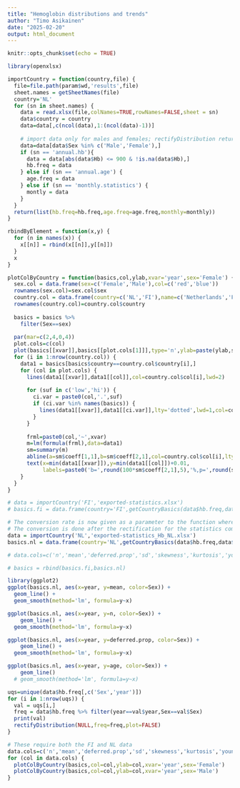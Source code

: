 ```yaml
---
title: "Hemoglobin distributions and trends"
author: "Timo Asikainen"
date: "2025-02-20" 
output: html_document
---
```


```r
knitr::opts_chunk$set(echo = TRUE)
```

```r
library(openxlsx)
```

```r
importCountry = function(country,file) {
  file=file.path(param$wd,'results',file)
  sheet.names = getSheetNames(file)
  country='NL'
  for (sn in sheet.names) {
    data = read.xlsx(file,colNames=TRUE,rowNames=FALSE,sheet = sn)
    data$country = country
    data=data[,c(ncol(data),1:(ncol(data)-1))]
    
    # import data only for males and females; rectifyDistribution returns invalid data if used with empty sex
    data=data[data$Sex %in% c('Male','Female'),]
    if (sn == 'annual.hb'){
      data = data[abs(data$Hb) <= 900 & !is.na(data$Hb),]
      hb.freq = data
    } else if (sn == 'annual.age') {
      age.freq = data
    } else if (sn == 'monthly.statistics') {
      montly = data
    }
  }
  return(list(hb.freq=hb.freq,age.freq=age.freq,monthly=monthly))
}

rbindByElement = function(x,y) {
  for (n in names(x)) {
    x[[n]] = rbind(x[[n]],y[[n]])
  }
  x
}

plotColByCountry = function(basics,col,ylab,xvar='year',sex='Female') {
  sex.col = data.frame(sex=c('Female','Male'),col=c('red','blue'))
  rownames(sex.col)=sex.col$sex
  country.col = data.frame(country=c('NL','FI'),name=c('Netherlands','Finland'),col=c('orange','blue'))
  rownames(country.col)=country.col$country
  
  basics = basics %>%
    filter(Sex==sex)
  
  par(mar=c(2,4,0,4))
  plot.cols=c(col)
  plot(basics[[xvar]],basics[[plot.cols[1]]],type='n',ylab=paste(ylab,sex))
  for (i in 1:nrow(country.col)) {
    data1 = basics[basics$country==country.col$country[i],]
    for (col in plot.cols) {
      lines(data1[[xvar]],data1[[col]],col=country.col$col[i],lwd=2)
      
      for (suf in c('low','hi')) {
        ci.var = paste0(col,'.',suf)
        if (ci.var %in% names(basics)) {
          lines(data1[[xvar]],data1[[ci.var]],lty='dotted',lwd=1,col=country.col$col[i])
        }
      }
      
      frml=paste0(col,'~',xvar)
      m=lm(formula(frml),data=data1)
      sm=summary(m)
      abline(a=sm$coeff[1,1],b=sm$coeff[2,1],col=country.col$col[i],lty='dashed',lwd=2)
      text(x=min(data1[[xvar]]),y=min(data1[[col]])+0.01,
           labels=paste0('b=',round(100*sm$coeff[2,1],5),'%,p=',round(sm$coeff[2,4],3)),adj=c(0))
    }
  }
}
```


```r
# data = importCountry('FI','exported-statistics.xlsx')
# basics.fi = data.frame(country='FI',getCountryBasics(data$hb.freq,data$age.freq))

# The conversion rate is now given as a parameter to the function where the statistics are computed
# The conversion is done after the rectification for the statistics computed
data = importCountry('NL','exported-statistics_Hb_NL.xlsx')
basics.nl = data.frame(country='NL',getCountryBasics(data$hb.freq,data$age.freq,cf = 10 / 0.6206))

# data.cols=c('n','mean','deferred.prop','sd','skewness','kurtosis','young','age','mean.rectified','sd','deferred.prop.rectified')

# basics = rbind(basics.fi,basics.nl)
```

```r
library(ggplot2)
ggplot(basics.nl, aes(x=year, y=mean, color=Sex)) +
  geom_line() +
  geom_smooth(method='lm', formula=y~x) 

ggplot(basics.nl, aes(x=year, y=n, color=Sex)) + 
    geom_line() +
  geom_smooth(method='lm', formula=y~x)

ggplot(basics.nl, aes(x=year, y=deferred.prop, color=Sex)) + 
    geom_line() +
  geom_smooth(method='lm', formula=y~x)

ggplot(basics.nl, aes(x=year, y=age, color=Sex)) + 
    geom_line() 
  # geom_smooth(method='lm', formula=y~x)


```


```r
uqs=unique(data$hb.freq[,c('Sex','year')])
for (i in 1:nrow(uqs)) {
  val = uqs[i,]
  freq = data$hb.freq %>% filter(year==val$year,Sex==val$Sex)
  print(val)
  rectifyDistribution(NULL,freq=freq,plot=FALSE)
}
```

```r
# These require both the FI and NL data
data.cols=c('n','mean','deferred.prop','sd','skewness','kurtosis','young','age','mean.rectified','deferred.prop.rectified')
for (col in data.cols) {
  plotColByCountry(basics,col=col,ylab=col,xvar='year',sex='Female')
  plotColByCountry(basics,col=col,ylab=col,xvar='year',sex='Male')
}

```